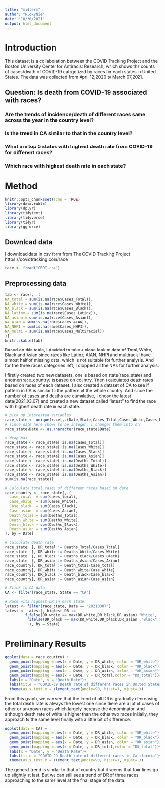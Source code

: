 ```yaml
---
title: "midterm"
author: "NickyNie"
date: "10/20/2021"
output: html_document
---
```

# Introduction
This dataset is a collaboration between the COVID Tracking Project and the Boston University Center for Antiracist Research, which shows the counts of cases/death of COVID-19 catrgotized by races for each states in United States. The data was collected from April 12,2020 to March 07,2021. 

## Question: Is death from COVID-19 associated with races?
### Are the trends of incidence/death of different races same across the year in the country level?
### Is the trend in CA similar to that in the country level?
### What are top 5 states with highest death rate from COVID-19 for different races?
### Which race with highest death rate in each state?

# Method
```r
knitr::opts_chunk$set(echo = TRUE)
library(data.table)
library(dplyr)
library(tidytext)
library(tidyverse)
library(tidyr)
library(ggforce)
```

## Download data
I download data in csv form from The COVID Tracking Project https://covidtracking.com/race
```r
race <- fread("CRDT.csv")
```

## Preprocessing data

```r
tab <- race[, .(
NA_total = sum(is.na(race$Cases_Total)),
NA_white = sum(is.na(race$Cases_White)),
NA_black = sum(is.na(race$Cases_Black)),
NA_latinx = sum(is.na(race$Cases_Latinx)),
NA_asian = sum(is.na(race$Cases_Asian)),
NA_AIAN = sum(is.na(race$Cases_AIAN)),
NA_NHPI = sum(is.na(race$Cases_NHPI)),
NA_multi = sum(is.na(race$Cases_Multiracial))
)]
knitr::kable(tab)
```

Based on this table, I decided to take a close look at data of Total, White, Black and Asian since races like Latinx, AIAN, NHPI and multiracial have almost half of missing data, which is not suitable for further analysis. And for the three races categories left, I dropped all the NAs for further analysis. 

I firstly created two new datasets, one is based on state(race_state) and another(race_country) is based on country. Then I calculated death rates based on races of each dataset. I also created a dataset of CA to see if pattern in CA is similar to the pattern of the whole country. And since the number of cases and deaths are cumulative, I chose the latest data(2021.03.07) and created a new dataset called "latest" to find the race with highest death rate in each state.


```r
# pick up interested variables
race_state <- unique(race[,.(Date,State,Cases_Total,Cases_White,Cases_Black,Cases_Asian,Deaths_Total,Deaths_White,Deaths_Black,Deaths_Asian)])
# since date here shows to be integer, I changed them into str
race_state$Date <- as.character(race_state$Date)

# drop NAs
race_state <- race_state[!is.na(Cases_Total)]
race_state <- race_state[!is.na(Cases_White)]
race_state <- race_state[!is.na(Cases_Black)]
race_state <- race_state[!is.na(Cases_Asian)]
race_state <- race_state[!is.na(Deaths_Total)]
race_state <- race_state[!is.na(Deaths_White)]
race_state <- race_state[!is.na(Deaths_Black)]
race_state <- race_state[!is.na(Deaths_Asian)]
sum(is.na(race_state))

# Calculate total cases of different races based on date
race_country <- race_state[,.(
  Case_total  = sum(Cases_Total),
  Case_white  = sum(Cases_White),
  Case_black  = sum(Cases_Black),
  Case_asian  = sum(Cases_Asian),
  Death_total = sum(Deaths_Total),
  Death_white = sum(Deaths_White),
  Death_black = sum(Deaths_Black),
  Death_asian = sum(Deaths_Asian)
), by = Date]

# Calculate death rate
race_state  [, DR_total := Deaths_Total/Cases_Total]
race_state  [, DR_white := Deaths_White/Cases_White]
race_state  [, DR_black := Deaths_Black/Cases_Black]
race_state  [, DR_asian := Deaths_Asian/Cases_Asian]
race_country[, DR_total := Death_total/Case_total]
race_country[, DR_white := Death_white/Case_white]
race_country[, DR_black := Death_black/Case_black]
race_country[, DR_asian := Death_asian/Case_asian]

# Stick to CA data
CA <- filter(race_state, State == "CA")

# Race with highest DR in each state.
latest <- filter(race_state, Date == "20210307")
latest <- latest[, highest_DR := 
         fifelse(DR_white == max(DR_white,DR_black,DR_asian),"White",
          fifelse(DR_black == max(DR_white,DR_black,DR_asian),"Black","Asian"
          )), by = State]
```

# Preliminary Results
```r
ggplot(data = race_country) + 
  geom_point(mapping = aes(x = Date, y = DR_white, color = "DR_white"))+
  geom_point(mapping = aes(x = Date, y = DR_black, color = "DR_black"))+
  geom_point(mapping = aes(x = Date, y = DR_asian, color = "DR_asian"))+
  geom_point(mapping = aes(x = Date, y = DR_total,color = "DR_total"))+
  labs(x = "Date", y = "Death Rate")+
  labs(title = "COVID-19 Death rate of different races in United States")+
  theme(axis.text.x = element_text(angle=90, hjust=1, vjust=1))
```

From this graph, we can see that the trend of all DR is gradually decreasing, the total death rate is always the lowest one since there are a lot of cases of other or unknown races which largely increase the denominator. And although death rate of white is higher than the other two races initially, they approach to the same level finally with a little bit of difference.

```r
ggplot(data = CA) + 
  geom_point(mapping = aes(x = Date, y = DR_white, color = "DR_white"))+
  geom_point(mapping = aes(x = Date, y = DR_black, color = "DR_black"))+
  geom_point(mapping = aes(x = Date, y = DR_asian, color = "DR_asian"))+
  geom_point(mapping = aes(x = Date, y = DR_total,color = "DR_total"))+
  labs(x = "Date", y = "Death Rate")+
  labs(title = "COVID-19 Death rate of different races in California")+
  theme(axis.text.x = element_text(angle=90, hjust=1, vjust=1))
```

The general trend is similar to that of country but it seems that four lines go up slightly at last. But we can still see a trend of DR of three races approaching to the same level at the final stage of the data.

